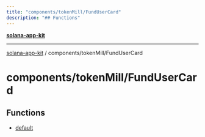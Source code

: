 ```yaml
---
title: "components/tokenMill/FundUserCard"
description: "## Functions"
---
```


[**solana-app-kit**](../../../README.mdx)

***

[solana-app-kit](../../../README.mdx) / components/tokenMill/FundUserCard

# components/tokenMill/FundUserCard

## Functions

- [default](functions/default.mdx)
